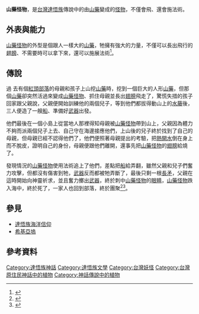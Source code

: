 '''山藥怪物'''，是[[台灣|台灣]][[達悟族|達悟族]]傳說中的由[[山藥|山藥]]變成的[[怪物|怪物]]，不僅會飛、還會施法術。

== 外表與能力 ==
[[山藥怪物|山藥怪物]]的外型是個跟人一樣大的[[山藥|山藥]]，牠擁有強大的力量，不僅可以長出飛行的[[翅膀|翅膀]]、不需要時可以拿下來，還可以施展法術<ref name="達悟族神話與傳說">{{cite web|author=達西烏拉彎‧畢馬|title=達悟族神話與傳說|url=https://www.books.com.tw/products/0010232852|publisher=晨星|isbn=9574554791|accessdate=2003-09-01|archive-date=2019-08-06|archive-url=https://web.archive.org/web/20190806061159/https://www.books.com.tw/products/0010232852|dead-url=no}}</ref>。

==傳說 ==
過 去有個[[紅頭村|紅頭部落]]的母親和孩子上山挖[[山藥|山藥]]時，挖到一個巨大的人形[[山藥|山藥]]，但那個[[山藥|山藥]]卻突然活過來變成[[山藥怪物|山藥怪物]]、抓住母親並長出[[翅膀|翅膀]]飛走了，驚慌失措的孩子回家跟父親說，父親便開始訓練他的兩個兒子，等到他們都拔得動山上的[[台灣水藤|水藤]]後，三人便造了一艘[[船|船]]、準備好[[武器|武器]]出發。

他們最後在一個小島上從當地人那裡得知母親被[[山藥怪物|山藥怪物]]帶到山上，父親因為體力不夠而派兩個兒子上去、自己守在海邊接應他們，上山後的兒子終於找到了自己的母親，但母親已經不認得他們了，他們便照著母親提出的考驗，把[[熱水|熱開水]]倒在身上而不脫皮，證明自己的身份，母親便跟他們離開，還事先把[[山藥怪物|山藥怪物]]的[[翅膀|翅膀]]給燒了。

發現情況的[[山藥怪物|山藥怪物]]使用法術追上了他們，差點把[[船|船]]給弄翻，雖然父親和兒子們奮力攻擊，但都沒有傷害到牠，[[武器|武器]]反而都被牠弄斷了，最後只剩一根[[長矛|長矛]]，父親在這時開始向神靈祈求，並且奮力擲出[[武器|武器]]，終於刺中[[山藥怪物|山藥怪物]]的[[眼睛|眼睛]]，[[山藥怪物|山藥怪物]]跌入海中，終於死了，一家人也回到部落，終於團聚<ref name="八代灣的神話">{{cite book|last=|first=|date=2011-09-16|title=八代灣的神話|url=https://www.books.com.tw/products/0010518763|location=|publisher=聯經|page=|isbn=9789570838770|author=夏曼．藍波安|access-date=2020-09-24|archive-date=2017-11-13|archive-url=https://web.archive.org/web/20171113190449/http://www.books.com.tw/products/0010518763|dead-url=no}}</ref><ref name="雅美文化故事">{{cite book |last= |first= |date=1986|title=雅美文化故事|url=|location= |publisher=聯經|page= |isbn=|author=鍾鳳娣}}</ref>。

== 參見 ==
*[[達悟族海洋信仰|達悟族海洋信仰]]
*[[希基亞塢|希基亞塢]]

== 參考資料 ==
{{reflist}}

{{Myth-stub}}
{{達悟族神話}}
[[Category:達悟族神話|Category:達悟族神話]]
[[Category:達悟族文學|Category:達悟族文學]]
[[Category:台灣妖怪|Category:台灣妖怪]]
[[Category:台灣原住民神話中的植物|Category:台灣原住民神話中的植物]]
[[Category:神話傳說中的植物|Category:神話傳說中的植物]]